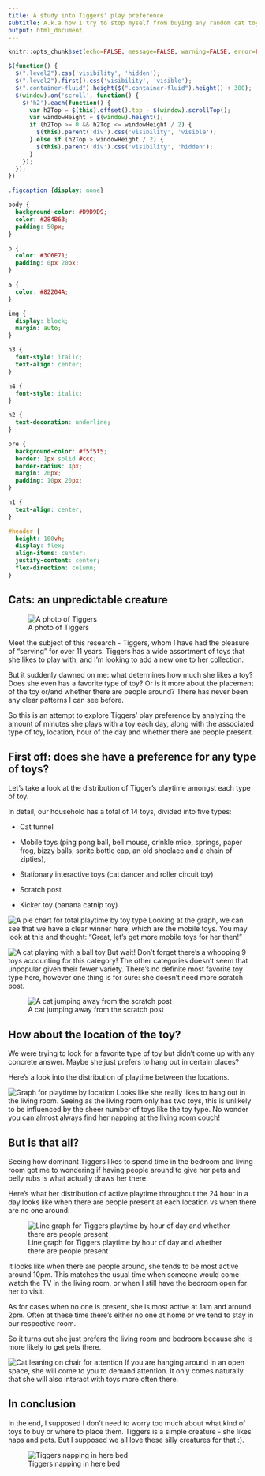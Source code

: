 ---
title: A study into Tiggers' play preference
subtitle: A.k.a how I try to stop myself from buying any random cat toys I see
output: html_document
---

<script src="https://code.jquery.com/jquery-3.7.1.min.js" integrity="sha256-/JqT3SQfawRcv/BIHPThkBvs0OEvtFFmqPF/lYI/Cxo=" crossorigin="anonymous"></script>

```{r setup, include=FALSE}
knitr::opts_chunk$set(echo=FALSE, message=FALSE, warning=FALSE, error=FALSE)
```

```{js}
$(function() {
  $(".level2").css('visibility', 'hidden');
  $(".level2").first().css('visibility', 'visible');
  $(".container-fluid").height($(".container-fluid").height() + 300);
  $(window).on('scroll', function() {
    $('h2').each(function() {
      var h2Top = $(this).offset().top - $(window).scrollTop();
      var windowHeight = $(window).height();
      if (h2Top >= 0 && h2Top <= windowHeight / 2) {
        $(this).parent('div').css('visibility', 'visible');
      } else if (h2Top > windowHeight / 2) {
        $(this).parent('div').css('visibility', 'hidden');
      }
    });
  });
})
```

```{css}
.figcaption {display: none}

body {
  background-color: #D9D9D9;
  color: #284B63;
  padding: 50px;
}

p {
  color: #3C6E71;
  padding: 0px 20px;
}

a { 
  color: #82204A;
}

img {
  display: block;
  margin: auto;
}

h3 {
  font-style: italic;
  text-align: center;
}

h4 {
  font-style: italic;
}

h2 {
  text-decoration: underline;
}

pre {
  background-color: #f5f5f5;
  border: 1px solid #ccc;
  border-radius: 4px;
  margin: 20px;
  padding: 10px 20px;
}

h1 {
  text-align: center;
}

#header {
  height: 100vh;
  display: flex;
  align-items: center;
  justify-content: center;
  flex-direction: column;
}
```

## Cats: an unpredictable creature

![A photo of Tiggers](Tiggers.jpg)

Meet the subject of this research - Tiggers, whom I have had the pleasure of "serving" for over 11 years. Tiggers has a wide assortment of toys that she likes to play with, and I'm looking to add a new one to her collection. 

But it suddenly dawned on me: what determines how much she likes a toy? Does she even has a favorite type of toy? Or is it more about the placement of the toy or/and whether there are people around? There has never been any clear patterns I can see before. 

So this is an attempt to explore Tiggers' play preference by analyzing the amount of minutes she plays with a toy each day, along with the associated type of toy, location, hour of the day and whether there are people present. 

## First off: does she have a preference for any type of toys?

Let's take a look at the distribution of Tigger's playtime amongst each type of toy. 

In detail, our household has a total of 14 toys, divided into five types: 

- Cat tunnel

- Mobile toys (ping pong ball, bell mouse, crinkle mice, springs, paper frog, bizzy balls, sprite bottle cap, an old shoelace and a chain of zipties), 

- Stationary interactive toys (cat dancer and roller circuit toy)

- Scratch post

- Kicker toy (banana catnip toy)

![A pie chart for total playtime by toy type](plot2.png)
Looking at the graph, we can see that we have a clear winner here, which are the mobile toys. You may look at this and thought: "Great, let's get more mobile toys for her then!"

![A cat playing with a ball toy](https://media1.tenor.com/m/WW912kNK_lgAAAAC/cat-play.gif)
But wait! Don't forget there's a whopping 9 toys accounting for this category! The other categories doesn't seem that unpopular given their fewer variety. There's no definite most favorite toy type here, however one thing is for sure: she doesn't need more scratch post.

![A cat jumping away from the scratch post](https://media1.tenor.com/m/v5qz_E0blCUAAAAC/spring-theoreocat.gif)

## How about the location of the toy?

We were trying to look for a favorite type of toy but didn't come up with any concrete answer. Maybe she just prefers to hang out in certain places?

Here's a look into the distribution of playtime between the locations.

![Graph for playtime by location](plot1.png)
Looks like she really likes to hang out in the living room. Seeing as the living room only has two toys, this is unlikely to be influenced by the sheer number of toys like the toy type. No wonder you can almost always find her napping at the living room couch! 

## But is that all?

Seeing how dominant Tiggers likes to spend time in the bedroom and living room got me to wondering if having people around to give her pets and belly rubs is what actually draws her there.

Here's what her distribution of active playtime throughout the 24 hour in a day looks like when there are people present at each location vs when there are no one around:

![Line graph for Tiggers playtime by hour of day and whether there are people present](plot3.png)

It looks like when there are people around, she tends to be most active around 10pm. This matches the usual time when someone would come watch the TV in the living room, or when I still have the bedroom open for her to visit. 

As for cases when no one is present, she is most active at 1am and around 2pm. Often at these time there's either no one at home or we tend to stay in our respective room.

So it turns out she just prefers the living room and bedroom because she is more likely to get pets there.

![Cat leaning on chair for attention](https://media1.tenor.com/m/T_ieiYfYI5UAAAAd/mew-cat.gif)
If you are hanging around in an open space, she will come to you to demand attention. It only comes naturally that she will also interact with toys more often there. 

## In conclusion

In the end, I supposed I don't need to worry too much about what kind of toys to buy or where to place them. Tiggers is a simple creature - she likes naps and pets. But I supposed we all love these silly creatures for that :).

![Tiggers napping in here bed](tiggers_nap.jpg)
